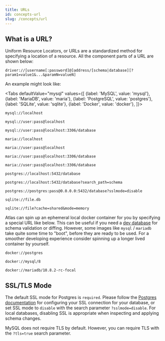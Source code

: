 ```yaml
---
title: URLs
id: concepts-url
slug: /concepts/url
---
```



## What is a URL?

Uniform Resource Locators, or URLs are a standardized method for specifying a location of a resource.
All the component parts of a URL are shown below:

```
driver://[username[:password]@]address/[schema|database][?param1=value1&...&paramN=valueN]
```

An example might look like:

<Tabs
defaultValue="mysql"
values={[
{label: 'MySQL', value: 'mysql'},
{label: 'MariaDB', value: 'maria'},
{label: 'PostgreSQL', value: 'postgres'},
{label: 'SQLite', value: 'sqlite'},
{label: 'Docker', value: 'docker'},
]}>
<TabItem value="mysql">

```
mysql://localhost

mysql://user:pass@localhost

mysql://user:pass@localhost:3306/database
```

</TabItem>
<TabItem value="maria">

```
maria://localhost

maria://user:pass@localhost

maria://user:pass@localhost:3306/database

maria://user:pass@localhost:3306/database
```

</TabItem>
<TabItem value="postgres">

```
postgres://localhost:5432/database

postgres://localhost:5432/database?search_path=schema

postgres://postgres:pass@0.0.0.0:5432/database?sslmode=disable
```

</TabItem>
<TabItem value="sqlite">

```
sqlite://file.db

sqlite://file?cache=shared&mode=memory
```

</TabItem>
<TabItem value="docker">

Atlas can spin up an ephemeral local docker container for you by specifying a special URL like below. This can be useful
if you need a [dev database](../dev.md) for schema validation or diffing. However, some images like `mysql` /
`mariadb` take quite some time to "boot", before they are ready to be used. For a smoother developing experience
consider spinning up a longer lived container by yourself.

```
docker://postgres

docker://mysql/8

docker://mariadb/10.8.2-rc-focal
```

</TabItem>
</Tabs>

## SSL/TLS Mode

The default SSL mode for Postgres is `required`. Please follow the
[Postgres documentation](https://www.postgresql.org/docs/current/libpq-ssl.html)
for configuring your SSL connection for your database, or set SSL mode to `disable`
with the search parameter `?sslmode=disable`. For local databases,
disabling SSL is appropriate when inspecting and applying schema changes.

MySQL does not require TLS by default. However, you can require TLS
with the `?tls=true` search parameter.
